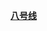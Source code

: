[[上海轨道交通8号线|'''<span style="color: #{{上海地铁标志色|8}};">八号线</span>''']]<noinclude>
{{documentation|Template:上海轨道交通一号线/doc}}</noinclude>
